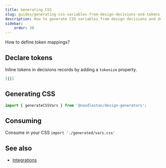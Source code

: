 ```yaml
---
title: Generating CSS
slug: guides/generating-css-variables-from-design-decisions-and-tokens
description: How to generate CSS variables from design decisions and design tokens
sidebar:
    order: 30
---
```



<GetInvolved url="https://github.com/noodlestan/designer/issues/35">
    How to define token mappings?
</GetInvolved>

## Declare tokens

Inline tokens in decisions records by adding a `tokenize` property.

```json
[{}]
```

## Generating CSS

```ts
import { generateCSSVars } from '@noodlestan/design-generators';
```

## Consuming

Consume in your CSS `import './generated/vars.css'`

## See also

-   [Integrations](/integrations)

